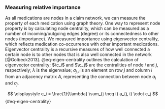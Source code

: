 ::: {.content-visible unless-meta="in.article"}
### Measuring relative importance
:::

As all medications are nodes in a claim network, we can measure the property of each medication using graph theory. One way to represent node property is by calculating node centrality, which can be measured as a number of incoming/outgoing edges (degree) or its connectedness to other nodes (importance). We measured importance using eigenvector centrality, which reflects medication co-occurrence with other important medications. Eigenvector centrality is a recursive measures of how well connected a certain node is to other nodes that is also well connected in the network [@Golbeck2013]. @eq-eigen-centrality outlines the calculation of eigenvector centrality; $\c_i$ and $\c_j$ are the centralities of node $i$ and $j$, respectively; $\lambda$ is the eigenvalue; $a_{j, i}$ is an element on row $j$ and column $i$ from an adjacency matrix $A$, representing the connection between node $a_i$ and $a_j$.

$$
\displaystyle c_i = \frac{1}{\lambda} \sum_{j \neq i} a_{j, i} \cdot c_j
$$ {#eq-eigen-centrality}
